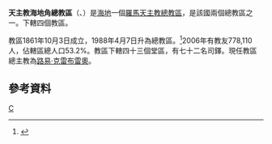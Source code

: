 {{Infobox Roman Catholic diocese
|jurisdiction = 總教區
|name =海地角
|latin= Archidioecesis Capitis Haitiani
|image =Cathedral of Cap-Haitien.jpg
|caption = 聖母升天主教座堂
|location = 海地
|territory =
|population = 778,110
|rite = [[罗马礼|罗马礼]]
|patron =
|province =
|established = 1861年
|cathedral = [[聖母升天主教座堂_(海地角)|聖母升天主教座堂]]
|co-cathedral =
|leadership = 主教
|website =
|pope =
|patriarch=
|metropolitan =[[路易·克雷布雷奧|路易·克雷布雷奧]]
|ordinary =
|coadjutor archbishop =
|coadjutor bishop =
|auxiliary =二人
|emeritus= }}
'''天主教海地角總教區'''（{{lang-la|Archidioecesis Capitis Haitiani}}、{{lang-fr|Archidiocèse de Cap-Haïtien}}）是[[海地|海地]]一個[[羅馬天主教|羅馬天主教]][[總教區|總教區]]，是該國兩個總教區之一。下轄四個教區。

教區1861年10月3日成立，1988年4月7日升為總教區。<ref>{{Cite web |url=http://www.vatican.va/holy_father/john_paul_ii/apost_constitutions/documents/hf_jp-ii_apc_19880407_capitis-haitiani_lt.html |title=升為總教區的宗座憲令 |access-date=2013-10-17 |archive-date=2014-05-16 |archive-url=https://web.archive.org/web/20140516234518/http://www.vatican.va/holy_father/john_paul_ii/apost_constitutions/documents/hf_jp-ii_apc_19880407_capitis-haitiani_lt.html |dead-url=no }}</ref>2006年有教友778,110人，佔轄區總人口53.2%。教區下轄四十三個堂區，有七十二名司鐸。現任教區總主教為[[路易·克雷布雷奧|路易·克雷布雷奧]]。

==參考資料==
{{reflist}}
{{海地天主教教區}}
[[Category:海地天主教教區|C]]